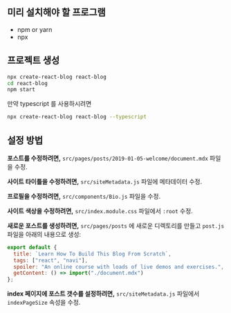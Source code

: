 
<div className={styles["Welcome"]}>

## 미리 설치해야 할 프로그램

- npm or yarn
- npx

## 프로젝트 생성

```bash
npx create-react-blog react-blog
cd react-blog
npm start
```

만약 typescript 를 사용하시려면

```bash
npx create-react-blog react-blog --typescript
```

## 설정 방법

**포스트를 수정하려면,** `src/pages/posts/2019-01-05-welcome/document.mdx` 파일을 수정.

**사이트 타이틀을 수정하려면,** `src/siteMetadata.js` 파일에 메타데이터 수정.

**프로필을 수정하려면,** `src/components/Bio.js` 파일을 수정.

**사이트 색상을 수정하려면,** `src/index.module.css` 파일에서 `:root` 수정.

**새로운 포스트를 생성하려면,** `src/pages/posts` 에 새로운 디렉토리를 만들고 `post.js` 파일을 아래의 내용으로 생성:

```jsx
export default {
  title: `Learn How To Build This Blog From Scratch`,
  tags: ["react", "navi"],
  spoiler: "An online course with loads of live demos and exercises.",
  getContent: () => import("./document.mdx")
};
```

**index 페이지에 포스트 갯수를 설정하려면,** `src/siteMetadata.js` 파일에서 `indexPageSize` 속성을 수정.

</div>
